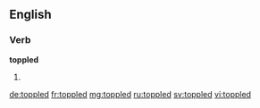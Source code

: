 ==English==

===Verb===
'''toppled'''

# {{en-past of|topple}}

[[de:toppled]]
[[fr:toppled]]
[[mg:toppled]]
[[ru:toppled]]
[[sv:toppled]]
[[vi:toppled]]
